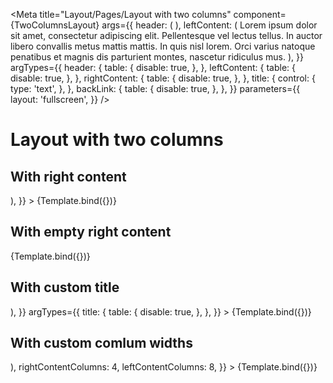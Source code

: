 

<Meta
  title="Layout/Pages/Layout with two columns"
  component={TwoColumnsLayout}
  args={{
    header: (
      <SimpleHeader
        title="I am a simple header!"
        url="https://www.autoscout24.ch/de"
      />
    ),
    leftContent: (
      <Text>
        Lorem ipsum dolor sit amet, consectetur adipiscing elit. Pellentesque
        vel lectus tellus. In auctor libero convallis metus mattis mattis. In
        quis nisl lorem. Orci varius natoque penatibus et magnis dis parturient
        montes, nascetur ridiculus mus.
      </Text>
    ),
  }}
  argTypes={{
    header: {
      table: {
        disable: true,
      },
    },
    leftContent: {
      table: {
        disable: true,
      },
    },
    rightContent: {
      table: {
        disable: true,
      },
    },
    title: {
      control: {
        type: 'text',
      },
    },
    backLink: {
      table: {
        disable: true,
      },
    },
  }}
  parameters={{
    layout: 'fullscreen',
  }}
/>


# Layout with two columns

## With right content

<Canvas>
  <Story
    name="With right content"
    args={{
      rightContent: (
        <img src="/dummyImage.jpeg" alt="vehicle reference image" />
      ),
    }}
  >
    {Template.bind({})}
  </Story>
</Canvas>

<ArgsTable story="With right content" />

## With empty right content

<Canvas>
  <Story name="With empty right content">{Template.bind({})}</Story>
</Canvas>

<ArgsTable story="With empty right content" />

## With custom title

<Canvas>
  <Story
    name="With custom title"
    args={{
      title: (
        <Section
          title="This is a custom title element"
          text="And some text that still belongs to the custom element"
        />
      ),
    }}
    argTypes={{
      title: {
        table: {
          disable: true,
        },
      },
    }}
  >
    {Template.bind({})}
  </Story>
</Canvas>

<ArgsTable story="With custom title" />

## With custom comlum widths

<Canvas>
  <Story
    name="With custom comlum widths"
    args={{
      rightContent: (
        <img src="/dummyImage.jpeg" alt="vehicle reference image" />
      ),
      rightContentColumns: 4,
      leftContentColumns: 8,
    }}
  >
    {Template.bind({})}
  </Story>
</Canvas>

<ArgsTable story="With custom comlum widths" />
